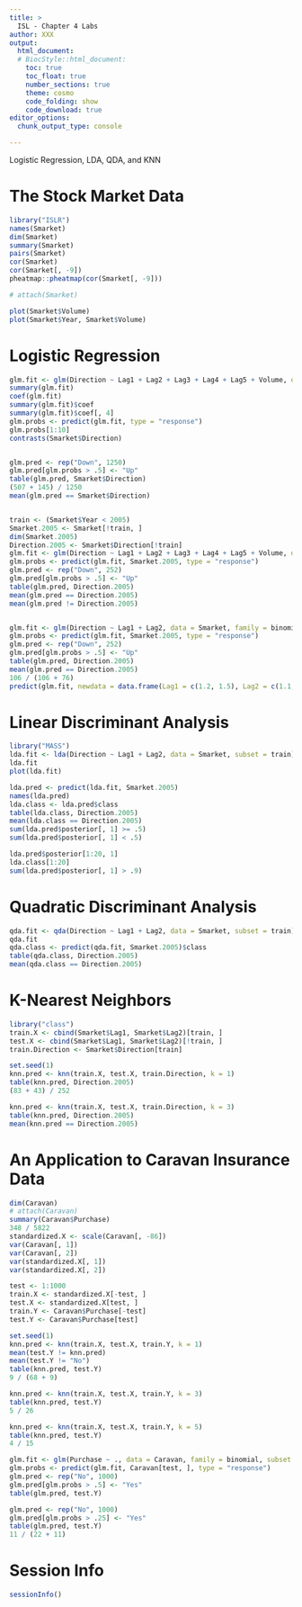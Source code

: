```yaml
---
title: >
  ISL - Chapter 4 Labs
author: XXX
output: 
  html_document:
  # BiocStyle::html_document:
    toc: true
    toc_float: true
    number_sections: true
    theme: cosmo
    code_folding: show
    code_download: true
editor_options: 
  chunk_output_type: console

---
```


Logistic Regression, LDA, QDA, and KNN

# The Stock Market Data

```r
library("ISLR")
names(Smarket)
dim(Smarket)
summary(Smarket)
pairs(Smarket)
cor(Smarket)
cor(Smarket[, -9])
pheatmap::pheatmap(cor(Smarket[, -9]))

# attach(Smarket)

plot(Smarket$Volume)
plot(Smarket$Year, Smarket$Volume)
```

# Logistic Regression

```r
glm.fit <- glm(Direction ~ Lag1 + Lag2 + Lag3 + Lag4 + Lag5 + Volume, data = Smarket, family = binomial)
summary(glm.fit)
coef(glm.fit)
summary(glm.fit)$coef
summary(glm.fit)$coef[, 4]
glm.probs <- predict(glm.fit, type = "response")
glm.probs[1:10]
contrasts(Smarket$Direction)


glm.pred <- rep("Down", 1250)
glm.pred[glm.probs > .5] <- "Up"
table(glm.pred, Smarket$Direction)
(507 + 145) / 1250
mean(glm.pred == Smarket$Direction)


train <- (Smarket$Year < 2005)
Smarket.2005 <- Smarket[!train, ]
dim(Smarket.2005)
Direction.2005 <- Smarket$Direction[!train]
glm.fit <- glm(Direction ~ Lag1 + Lag2 + Lag3 + Lag4 + Lag5 + Volume, data = Smarket, family = binomial, subset = train)
glm.probs <- predict(glm.fit, Smarket.2005, type = "response")
glm.pred <- rep("Down", 252)
glm.pred[glm.probs > .5] <- "Up"
table(glm.pred, Direction.2005)
mean(glm.pred == Direction.2005)
mean(glm.pred != Direction.2005)


glm.fit <- glm(Direction ~ Lag1 + Lag2, data = Smarket, family = binomial, subset = train)
glm.probs <- predict(glm.fit, Smarket.2005, type = "response")
glm.pred <- rep("Down", 252)
glm.pred[glm.probs > .5] <- "Up"
table(glm.pred, Direction.2005)
mean(glm.pred == Direction.2005)
106 / (106 + 76)
predict(glm.fit, newdata = data.frame(Lag1 = c(1.2, 1.5), Lag2 = c(1.1, -0.8)), type = "response")
```

# Linear Discriminant Analysis

```r
library("MASS")
lda.fit <- lda(Direction ~ Lag1 + Lag2, data = Smarket, subset = train)
lda.fit
plot(lda.fit)

lda.pred <- predict(lda.fit, Smarket.2005)
names(lda.pred)
lda.class <- lda.pred$class
table(lda.class, Direction.2005)
mean(lda.class == Direction.2005)
sum(lda.pred$posterior[, 1] >= .5)
sum(lda.pred$posterior[, 1] < .5)

lda.pred$posterior[1:20, 1]
lda.class[1:20]
sum(lda.pred$posterior[, 1] > .9)
```

# Quadratic Discriminant Analysis

```r
qda.fit <- qda(Direction ~ Lag1 + Lag2, data = Smarket, subset = train)
qda.fit
qda.class <- predict(qda.fit, Smarket.2005)$class
table(qda.class, Direction.2005)
mean(qda.class == Direction.2005)
```

# K-Nearest Neighbors

```r
library("class")
train.X <- cbind(Smarket$Lag1, Smarket$Lag2)[train, ]
test.X <- cbind(Smarket$Lag1, Smarket$Lag2)[!train, ]
train.Direction <- Smarket$Direction[train]

set.seed(1)
knn.pred <- knn(train.X, test.X, train.Direction, k = 1)
table(knn.pred, Direction.2005)
(83 + 43) / 252

knn.pred <- knn(train.X, test.X, train.Direction, k = 3)
table(knn.pred, Direction.2005)
mean(knn.pred == Direction.2005)
```

# An Application to Caravan Insurance Data

```r
dim(Caravan)
# attach(Caravan)
summary(Caravan$Purchase)
348 / 5822
standardized.X <- scale(Caravan[, -86])
var(Caravan[, 1])
var(Caravan[, 2])
var(standardized.X[, 1])
var(standardized.X[, 2])

test <- 1:1000
train.X <- standardized.X[-test, ]
test.X <- standardized.X[test, ]
train.Y <- Caravan$Purchase[-test]
test.Y <- Caravan$Purchase[test]

set.seed(1)
knn.pred <- knn(train.X, test.X, train.Y, k = 1)
mean(test.Y != knn.pred)
mean(test.Y != "No")
table(knn.pred, test.Y)
9 / (68 + 9)

knn.pred <- knn(train.X, test.X, train.Y, k = 3)
table(knn.pred, test.Y)
5 / 26

knn.pred <- knn(train.X, test.X, train.Y, k = 5)
table(knn.pred, test.Y)
4 / 15

glm.fit <- glm(Purchase ~ ., data = Caravan, family = binomial, subset = -test)
glm.probs <- predict(glm.fit, Caravan[test, ], type = "response")
glm.pred <- rep("No", 1000)
glm.pred[glm.probs > .5] <- "Yes"
table(glm.pred, test.Y)

glm.pred <- rep("No", 1000)
glm.pred[glm.probs > .25] <- "Yes"
table(glm.pred, test.Y)
11 / (22 + 11)
```

# Session Info {-}

```r
sessionInfo()
```

